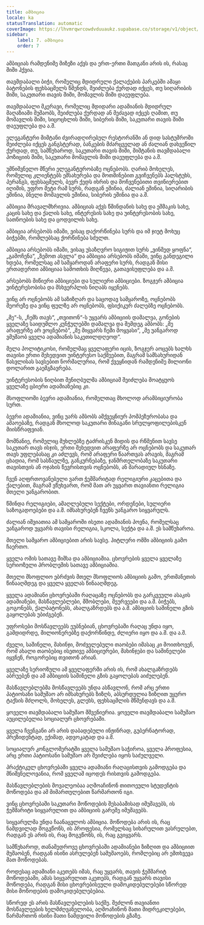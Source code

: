```yaml
---
title: ამბიცია
locale: ka
statusTranslation: automatic
coverImage: https://lhvmrqwrcowdvduuaukz.supabase.co/storage/v1/object/public/strapi-uploads/small_cover-educacion-fundamental.webp-2d51a7828a2b1309555be27f7e2a61a0.webp
sidebar:
    label: 7. ამბიცია
    order: 7
---
```

ამბიციას რამდენიმე მიზეზი აქვს და ერთ-ერთი მათგანი არის ის, რასაც შიში ჰქვია.

თავმდაბალი ბიჭი, რომელიც მდიდრული ქალაქების პარკებში ამაყი ბატონების ფეხსაცმელს წმენდს, შეიძლება ქურდად იქცეს, თუ სიღარიბის შიში, საკუთარი თავის შიში, მომავლის შიში დაეუფლება.

თავმდაბალი მკერავი, რომელიც მდიდარი ადამიანის მდიდრულ მაღაზიაში მუშაობს, შეიძლება ქურდად ან მეძავად იქცეს ღამით, თუ მომავლის შიში, სიცოცხლის შიში, სიბერის შიში, საკუთარი თავის შიში დაეუფლება და ა.შ.

ელეგანტური მიმტანი ძვირადღირებულ რესტორანში ან დიდ სასტუმროში შეიძლება იქცეს განგსტერად, ბანკების მძარცველად ან ძალიან დახვეწილ ქურდად, თუ, სამწუხაროდ, საკუთარი თავის შიში, მიმტანის თავმდაბალი პოზიციის შიში, საკუთარი მომავლის შიში დაეუფლება და ა.შ.

უმნიშვნელო მწერი ელეგანტურობაზე ოცნებობს. ღარიბ მოხელეს, რომელიც კლიენტებს ემსახურება და მოთმინებით გვიჩვენებს ჰალსტუხს, პერანგს, ფეხსაცმელს, ბევრ ქედს იხრის და მოჩვენებითი თვინიერებით იღიმის, უფრო მეტი რამ სურს, რადგან ეშინია, ძალიან ეშინია, სიღარიბის ეშინია, ბნელი მომავლის ეშინია, სიბერის ეშინია და ა.შ.

ამბიცია მრავალმხრივია. ამბიციას აქვს წმინდანის სახე და ეშმაკის სახე, კაცის სახე და ქალის სახე, ინტერესის სახე და უინტერესობის სახე, სათნოების სახე და ცოდვილის სახე.

ამბიცია არსებობს იმაში, ვისაც დაქორწინება სურს და იმ ჯიუტ მოხუც ბიჭებში, რომლებსაც ქორწინება სძულთ.

ამბიცია არსებობს იმაში, ვისაც უსაზღვრო სიგიჟით სურს „ვინმედ ყოფნა“, „გამოჩენა“, „ზემოთ ასვლა“ და ამბიცია არსებობს იმაში, ვინც განდეგილი ხდება, რომელსაც ამ სამყაროდან არაფერი სურს, რადგან მისი ერთადერთი ამბიციაა სამოთხის მიღწევა, გათავისუფლება და ა.შ.

არსებობს მიწიერი ამბიციები და სულიერი ამბიციები. ზოგჯერ ამბიცია უინტერესობისა და მსხვერპლის ნიღაბს იყენებს.

ვინც არ ოცნებობს ამ საზიზღარ და საცოდავ სამყაროზე, ოცნებობს მეორეზე და ვინც ფულზე არ ოცნებობს, ფსიქიკურ ძალებზე ოცნებობს.

„მე“-ს, „ჩემს თავს“, „თვითონ“-ს უყვარს ამბიციის დამალვა, გონების ყველაზე საიდუმლო კუნჭულებში დამალვა და შემდეგ ამბობს: „მე არაფერზე არ ვოცნებობ“, „მე მიყვარს ჩემი მოყვასი“, „მე უანგაროდ ვმუშაობ ყველა ადამიანის საკეთილდღეოდ“.

მელა პოლიტიკოსი, რომელმაც ყველაფერი იცის, ზოგჯერ აოცებს ხალხს თავისი ერთი შეხედვით უინტერესო საქმეებით, მაგრამ სამსახურიდან წასვლისას სავსებით ნორმალურია, რომ ქვეყნიდან რამდენიმე მილიონი დოლარით გაემგზავრება.

უინტერესობის ნიღბით შენიღბულმა ამბიციამ შეიძლება მოატყუოს ყველაზე ცბიერი ადამიანებიც კი.

მსოფლიოში ბევრი ადამიანია, რომელთაც მხოლოდ არამბიციურობა სურთ.

ბევრი ადამიანია, ვინც უარს ამბობს ამქვეყნიურ პომპეზურობასა და ამაოებაზე, რადგან მხოლოდ საკუთარი შინაგანი სრულყოფილებისკენ მიისწრაფვიან.

მომნანიე, რომელიც მუხლებზე ტაძრისკენ მიდის და რწმენით სავსე საკუთარ თავს ისჯის, ერთი შეხედვით არაფერზე არ ოცნებობს და საკუთარ თავს უფლებასაც კი აძლევს, რომ არაფერი წაართვას არავის, მაგრამ ცხადია, რომ სასწაულზე, განკურნებაზე, ჯანმრთელობაზე საკუთარი თავისთვის ან ოჯახის წევრისთვის ოცნებობს, ან მარადიულ ხსნაზე.

ჩვენ აღფრთოვანებული ვართ ჭეშმარიტად რელიგიური კაცებითა და ქალებით, მაგრამ ვწუხვართ, რომ მათ არ უყვართ თავიანთი რელიგია მთელი უანგარობით.

წმინდა რელიგიები, ამაღლებული სექტები, ორდენები, სულიერი საზოგადოებები და ა.შ. იმსახურებენ ჩვენს უანგარო სიყვარულს.

ძალიან იშვიათია ამ სამყაროში ისეთი ადამიანის პოვნა, რომელსაც უანგაროდ უყვარს თავისი რელიგია, სკოლა, სექტა და ა.შ. ეს სამწუხაროა.

მთელი სამყარო ამბიციებით არის სავსე. ჰიტლერი ომში ამბიციის გამო ჩაერთო.

ყველა ომის სათავე შიშსა და ამბიციაშია. ცხოვრების ყველა ყველაზე სერიოზული პრობლემის სათავე ამბიციაშია.

მთელი მსოფლიო ებრძვის მთელ მსოფლიოს ამბიციის გამო, ერთმანეთის წინააღმდეგ და ყველა ყველას წინააღმდეგ.

ყველა ადამიანი ცხოვრებაში რაღაცაზე ოცნებობს და გარკვეული ასაკის ადამიანები, მასწავლებლები, მშობლები, მეურვეები და ა.შ. ბიჭებს, გოგონებს, ქალბატონებს, ახალგაზრდებს და ა.შ. ამბიციის საშინელი გზის გაყოლებას უბიძგებენ.

უფროსები მოსწავლეებს ეუბნებიან, ცხოვრებაში რაღაც უნდა იყო, გამდიდრდე, მილიონერებზე დაქორწინდე, ძლიერი იყო და ა.შ. და ა.შ.

ძველი, საშინელი, მახინჯი, მოძველებული თაობები იმასაც კი მოითხოვენ, რომ ახალი თაობებიც ისეთივე ამბიციურები, მახინჯები და საშინელები იყვნენ, როგორებიც თვითონ არიან.

ყველაზე სერიოზული ამ ყველაფერში არის ის, რომ ახალგაზრდებს აბრუებენ და ამ ამბიციის საშინელი გზის გაყოლებას აიძულებენ.

მასწავლებლებმა მოსწავლეებს უნდა ასწავლონ, რომ არც ერთი პატიოსანი სამუშაო არ იმსახურებს ზიზღს, აბსურდულია ზიზღით უყურო ტაქსის მძღოლს, მოხელეს, გლეხს, ფეხსაცმლის მწმენდავს და ა.შ.

ყოველი თავმდაბალი სამუშაო მშვენიერია. ყოველი თავმდაბალი სამუშაო აუცილებელია სოციალურ ცხოვრებაში.

ყველა ჩვენგანი არ არის დაბადებული ინჟინრად, გუბერნატორად, პრეზიდენტად, ექიმად, ადვოკატად და ა.შ.

სოციალურ კონგლომერატში ყველა სამუშაო საჭიროა, ყველა პროფესია, არც ერთი პატიოსანი სამუშაო არ შეიძლება იყოს საძულველი.

პრაქტიკულ ცხოვრებაში ყველა ადამიანი რაღაცისთვის გამოდგება და მნიშვნელოვანია, რომ ყველამ იცოდეს რისთვის გამოდგება.

მასწავლებლების მოვალეობაა აღმოაჩინონ თითოეული სტუდენტის მოწოდება და ამ მიმართულებით წარმართონ იგი.

ვინც ცხოვრებაში საკუთარი მოწოდების შესაბამისად იმუშავებს, ის ჭეშმარიტი სიყვარულით და ამბიციის გარეშე იმუშავებს.

სიყვარულმა უნდა ჩაანაცვლოს ამბიცია. მოწოდება არის ის, რაც ნამდვილად მოგვწონს, ის პროფესია, რომელსაც სიხარულით ვასრულებთ, რადგან ეს არის ის, რაც მოგვწონს, ის, რაც გვიყვარს.

სამწუხაროდ, თანამედროვე ცხოვრებაში ადამიანები ზიზღით და ამბიციით მუშაობენ, რადგან ისინი ასრულებენ სამუშაოებს, რომლებიც არ ემთხვევა მათ მოწოდებას.

როდესაც ადამიანი აკეთებს იმას, რაც უყვარს, თავის ჭეშმარიტ მოწოდებაში, ამას სიყვარულით აკეთებს, რადგან უყვარს თავისი მოწოდება, რადგან მისი ცხოვრებისეული დამოკიდებულებები სწორედ მისი მოწოდების დამოკიდებულებებია.

სწორედ ეს არის მასწავლებლების საქმე. შეძლონ თავიანთი მოსწავლეების ხელმძღვანელობა, აღმოაჩინონ მათი მიდრეკილებები, წარმართონ ისინი მათი ნამდვილი მოწოდების გზაზე.

